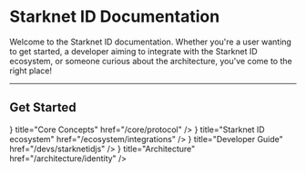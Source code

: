 # Starknet ID Documentation

Welcome to the Starknet ID documentation. Whether you're a user wanting to get started, a developer aiming to integrate with the Starknet ID ecosystem, or someone curious about the architecture, you've come to the right place!

---

## Get Started


<Cards>
  <Card 
  icon={<IdCardIcon />} 
  title="Core Concepts" 
  href="/core/protocol" 
  />
  <Card
    icon={<GlobeIcon />}
    title="Starknet ID ecosystem"
    href="/ecosystem/integrations"
  />
  <Card 
  icon={<CodeIcon />} 
  title="Developer Guide" 
  href="/devs/starknetidjs" 
  />
  <Card
    icon={<LinkIcon />}
    title="Architecture"
    href="/architecture/identity"
  />
</Cards>
